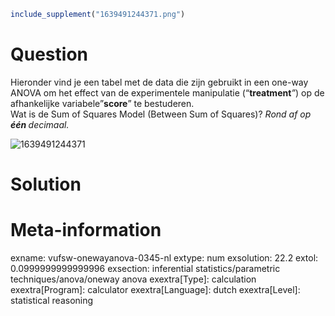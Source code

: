 ```{r, echo = FALSE, results = "hide"}
include_supplement("1639491244371.png")
```

Question
========
Hieronder vind je een tabel met de data die zijn gebruikt in een one-way
ANOVA om het effect van de experimentele manipulatie ("**treatment***"*)
op de afhankelijke variabele "**score**"* *te bestuderen.  
Wat is de Sum of Squares Model (Between Sum of Squares)? *Rond af op
**één **decimaal.*  
  
<img src="1639491244371.png" class="fr-fic fr-dii tvcss_3"
alt="1639491244371" />


Solution
========











Meta-information
================
exname: vufsw-onewayanova-0345-nl
extype: num
exsolution: 22.2
extol: 0.0999999999999996
exsection: inferential statistics/parametric techniques/anova/oneway anova
exextra[Type]: calculation
exextra[Program]: calculator
exextra[Language]: dutch
exextra[Level]: statistical reasoning

